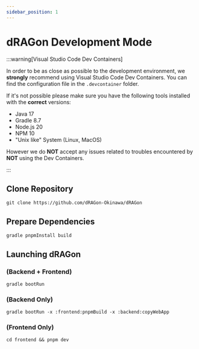 ```yaml
---
sidebar_position: 1
---
```

# dRAGon Development Mode
:::warning[Visual Studio Code Dev Containers]

In order to be as close as possible to the development environment, we **strongly** recommend using Visual Studio Code Dev Containers. You can find the configuration file in the `.devcontainer` folder.

If it's not possible please make sure you have the following tools installed with the **correct** versions:
* Java 17
* Gradle 8.7
* Node.js 20
* NPM 10
* "Unix like" System (Linux, MacOS)

However we do **NOT** accept any issues related to troubles encountered by **NOT** using the Dev Containers.

:::

## Clone Repository
```shell
git clone https://github.com/dRAGon-Okinawa/dRAGon
```

## Prepare Dependencies
```shell
gradle pnpmInstall build
```

## Launching dRAGon 
### (Backend + Frontend)
```shell
gradle bootRun
```

### (Backend Only)
```shell
gradle bootRun -x :frontend:pnpmBuild -x :backend:copyWebApp
```

### (Frontend Only)
```shell
cd frontend && pnpm dev
```
